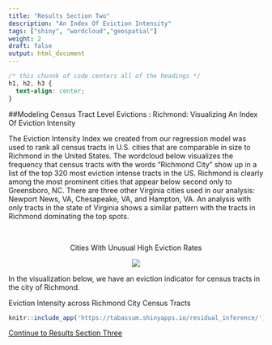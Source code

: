 ```yaml
---
title: "Results Section Two"
description: "An Index Of Eviction Intensity"
tags: ["shiny", "wordcloud","geospatial"]
weight: 2
draft: false
output: html_document
---
```


```css
/* this chunnk of code centers all of the headings */
h1, h2, h3 {
  text-align: center;
}
```

##Modeling Census Tract Level Evictions : Richmond: Visualizing An Index Of Eviction Intensity

The Eviction Intensity Index we created from our regression model was used to rank all census tracts in U.S. cities that are comparable in size to Richmond in the United States. The wordcloud below visualizes the frequency that census tracts with the words “Richmond City” show up in a list of the top 320 most eviction intense tracts in the US. Richmond is clearly among the most prominent cities that appear below second only to Greensboro, NC. There are three other Virginia cities used in our analysis: Newport News, VA, Chesapeake, VA, and Hampton, VA. An analysis with only tracts in the state of Virginia shows a similar pattern with the tracts in Richmond dominating the top spots.

<br>
  
<center>
Cities With Unusual High Eviction Rates


![](../Richmond.Eviction.WordCloud.png)
</center>

In the visualization below, we have an eviction indicator for census tracts in the city of Richmond.

Eviction Intensity across Richmond City Census Tracts
```r
knitr::include_app('https://tabassum.shinyapps.io/residual_inference/')
```

[Continue to Results Section Three](https://boya66.github.io/Richmond_website/findings/results-section-three/)
